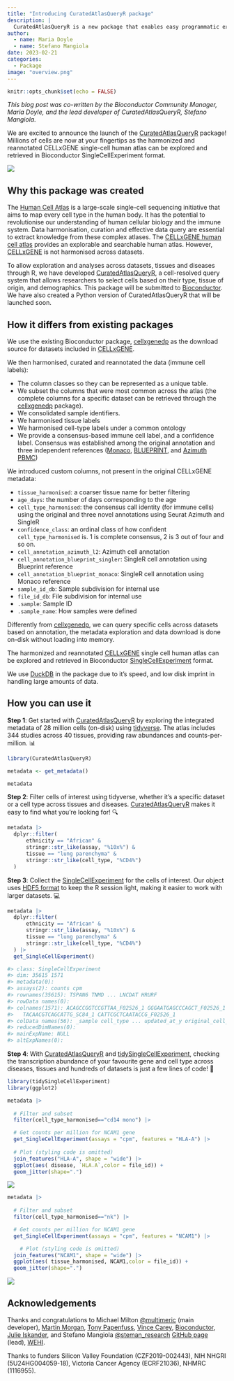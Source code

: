 ```yaml
---
title: "Introducing CuratedAtlasQueryR package"
description: |
  CuratedAtlasQueryR is a new package that enables easy programmatic exploration of CELLxGENE single-cell human cell atlas data.
author:
  - name: Maria Doyle
  - name: Stefano Mangiola
date: 2023-02-21
categories:
  - Package
image: "overview.png"
---
```


```r
knitr::opts_chunk$set(echo = FALSE)
```

*This blog post was co-written by the Bioconductor Community Manager, Maria Doyle, and the lead developer of CuratedAtlasQueryR, Stefano Mangiola.*

We are excited to announce the launch of the [CuratedAtlasQueryR](https://github.com/stemangiola/CuratedAtlasQueryR) package! Millions of cells are now at your fingertips as the harmonized and reannotated CELLxGENE single-cell human atlas can be explored and retrieved in Bioconductor SingleCellExperiment format.

![](overview.png){fig-alt="A diagram showing the tools underlying the CuratedAtlasQueryR package and the workflow."}

## Why this package was created

The [Human Cell Atlas](https://www.humancellatlas.org/) is a large-scale single-cell sequencing initiative that aims to map every cell type in the human body. It has the potential to revolutionise our understanding of human cellular biology and the immune system. Data harmonisation, curation and effective data query are essential to extract knowledge from these complex atlases. The [CELLxGENE human cell atlas](https://cellxgene.cziscience.com/) provides an explorable and searchable human atlas. However, [CELLxGENE](https://cellxgene.cziscience.com/) is not harmonised across datasets.

To allow exploration and analyses across datasets, tissues and diseases through R, we have developed [CuratedAtlasQueryR](https://stemangiola.github.io/CuratedAtlasQueryR/), a cell-resolved query system that allows researchers to select cells based on their type, tissue of origin, and demographics. This package will be submitted to [Bioconductor](https://www.bioconductor.org/). We have also created a Python version of CuratedAtlasQueryR that will be launched soon.

## How it differs from existing packages

We use the existing Bioconductor package, [cellxgenedp](https://bioconductor.org/packages/release/bioc/html/cellxgenedp.html) as the download source for datasets included in [CELLxGENE](https://cellxgene.cziscience.com/). 

We then harmonised, curated and reannotated the data (immune cell labels):

- The column classes so they can be represented as a unique table.
- We subset the columns that were most common across the atlas (the complete columns for a specific dataset can be retrieved through the [cellxgenedp](https://bioconductor.org/packages/release/bioc/html/cellxgenedp.html) package).
- We consolidated sample identifiers.
- We harmonised tissue labels
- We harmonised cell-type labels under a common ontology
- We provide a consensus-based immune cell label, and a confidence label. Consensus was established among the original annotation and three independent references ([Monaco](https://www.ncbi.nlm.nih.gov/geo/query/acc.cgi?acc=GSE107011), [BLUEPRINT](https://rdrr.io/github/LTLA/celldex/man/BlueprintEncodeData.html), and [Azimuth PBMC](https://azimuth.hubmapconsortium.org/references/human_pbmc/))

We introduced custom columns, not present in the original CELLxGENE metadata:

- `tissue_harmonised`: a coarser tissue name for better filtering
- `age_days`: the number of days corresponding to the age
- `cell_type_harmonised`: the consensus call identity (for immune cells) using the original and three novel annotations using Seurat Azimuth and SingleR
- `confidence_class`: an ordinal class of how confident `cell_type_harmonised` is. 1 is complete consensus, 2 is 3 out of four and so on.
- `cell_annotation_azimuth_l2`: Azimuth cell annotation
- `cell_annotation_blueprint_singler`: SingleR cell annotation using Blueprint reference
- `cell_annotation_blueprint_monaco`: SingleR cell annotation using Monaco reference
- `sample_id_db`: Sample subdivision for internal use
- `file_id_db`: File subdivision for internal use
- `.sample`: Sample ID
- `.sample_name`: How samples were defined


Differently from [cellxgenedp](https://bioconductor.org/packages/release/bioc/html/cellxgenedp.html), we can query specific cells across datasets based on annotation, the metadata exploration and data download is done on-disk without loading into memory. 

The harmonized and reannotated [CELLxGENE](https://cellxgene.cziscience.com/) single cell human atlas can be explored and retrieved in Bioconductor [SingleCellExperiment](https://bioconductor.org/packages/release/bioc/html/SingleCellExperiment.html) format.

We use [DuckDB](https://duckdb.org/) in the package due to it's speed, and low disk imprint in handling large amounts of data.

## How you can use it

**Step 1**: Get started with [CuratedAtlasQueryR](https://github.com/stemangiola/CuratedAtlasQueryR) by exploring the integrated metadata of 28 million cells (on-disk) using [tidyverse](https://www.tidyverse.org/). The atlas includes 344 studies across 40 tissues, providing raw abundances and counts-per-million. 📊

```r
library(CuratedAtlasQueryR)

metadata <- get_metadata()

metadata

```

**Step 2**: Filter cells of interest using tidyverse, whether it's a specific dataset or a cell type across tissues and diseases. [CuratedAtlasQueryR](https://github.com/stemangiola/CuratedAtlasQueryR) makes it easy to find what you're looking for! 🔍

```r
metadata |>
  dplyr::filter(
      ethnicity == "African" &
      stringr::str_like(assay, "%10x%") &
      tissue == "lung parenchyma" &
      stringr::str_like(cell_type, "%CD4%")
  ) 

```

**Step 3**: Collect the [SingleCellExperiment](https://bioconductor.org/packages/release/bioc/html/SingleCellExperiment.html) for the cells of interest. Our object uses [HDF5 format](https://en.wikipedia.org/wiki/Hierarchical_Data_Format) to keep the R session light, making it easier to work with larger datasets. 💻

```r
metadata |>
  dplyr::filter(
      ethnicity == "African" &
      stringr::str_like(assay, "%10x%") &
      tissue == "lung parenchyma" &
      stringr::str_like(cell_type, "%CD4%")
  ) |>
  get_SingleCellExperiment()

#> class: SingleCellExperiment 
#> dim: 35615 1571 
#> metadata(0):
#> assays(2): counts cpm
#> rownames(35615): TSPAN6 TNMD ... LNCDAT HRURF
#> rowData names(0):
#> colnames(1571): ACAGCCGGTCCGTTAA_F02526_1 GGGAATGAGCCCAGCT_F02526_1 ...
#>   TACAACGTCAGCATTG_SC84_1 CATTCGCTCAATACCG_F02526_1
#> colData names(56): _sample cell_type ... updated_at_y original_cell_id
#> reducedDimNames(0):
#> mainExpName: NULL
#> altExpNames(0):
```

**Step 4**: With [CuratedAtlasQueryR](https://github.com/stemangiola/CuratedAtlasQueryR) and [tidySingleCellExperiment](https://stemangiola.github.io/tidySingleCellExperiment/articles/introduction.html), checking the transcription abundance of your favourite gene and cell type across diseases, tissues and hundreds of datasets is just a few lines of code! 🎉

```r
library(tidySingleCellExperiment)
library(ggplot2)

metadata |>
  
  # Filter and subset
  filter(cell_type_harmonised=="cd14 mono") |>

  # Get counts per million for NCAM1 gene
  get_SingleCellExperiment(assays = "cpm", features = "HLA-A") |> 
  
  # Plot (styling code is omitted)
  join_features("HLA-A", shape = "wide") |> 
  ggplot(aes( disease, `HLA.A`,color = file_id)) +
  geom_jitter(shape=".") 
```

![](hlaplot1.png){fig-alt="A jitter plot of HLA-A expression in CD14 monocytes from different diseases."}

```r

metadata |> 
    
  # Filter and subset
  filter(cell_type_harmonised=="nk") |> 

  # Get counts per million for NCAM1 gene 
  get_SingleCellExperiment(assays = "cpm", features = "NCAM1") |> 

	# Plot (styling code is omitted)
  join_features("NCAM1", shape = "wide") |> 
  ggplot(aes( tissue_harmonised, NCAM1,color = file_id)) +
  geom_jitter(shape=".") 

```

![](hlaplot2.png){fig-alt="A jitter plot of HLA-A expression in CD14 monocytes from different tissues."}

## Acknowledgements

Thanks and congratulations to Michael Milton [@multimeric](https://github.com/multimeric) (main developer), [Martin Morgan](https://www.roswellpark.org/martin-morgan), [Tony Papenfuss](https://www.wehi.edu.au/people/tony-papenfuss), [Vince Carey](https://vjcitn.github.io/), [Bioconductor](https://www.bioconductor.org/), [Julie Iskander](https://github.com/jIskCoder), and Stefano Mangiola [@steman_research](https://twitter.com/steman_research) [GitHub page](https://github.com/stemangiola) (lead), [WEHI](https://www.wehi.edu.au/).

Thanks to funders Silicon Valley Foundation (CZF2019-002443), NIH NHGRI (5U24HG004059-18), Victoria Cancer Agency (ECRF21036), NHMRC (1116955).
